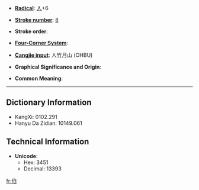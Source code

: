 * '''[[Index:Chinese radical| Radical]]''': [[Index:Chinese radical/人|人]]+6

* '''[[Index:Chinese total strokes|Stroke number]]''': [[Index:Chinese total strokes/8|8]]

* '''Stroke order''': 

* '''[[Index:Chinese four corner|Four-Corner System]]''': 

* '''[[Index:Chinese Cangjie|Cangjie input]]''': 人竹月山 (OHBU)

* '''Graphical Significance and Origin''': 

* '''Common Meaning''': 

----

== Dictionary Information ==

* KangXi: 0102.291
* Hanyu Da Zidian: 10149.061

== Technical Information ==

* '''Unicode''':
** Hex: 3451
** Decimal: 13393

[[fr:㑑]]